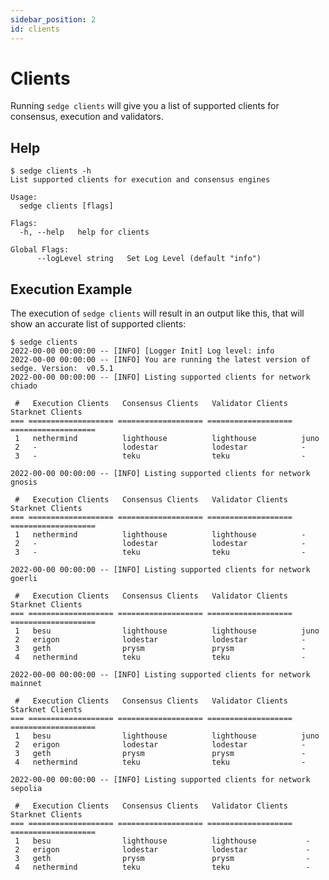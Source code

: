 ```yaml
---
sidebar_position: 2
id: clients
---
```


# Clients

Running `sedge clients` will give you a list of supported clients for consensus, execution and validators.

## Help

```
$ sedge clients -h
List supported clients for execution and consensus engines

Usage:
  sedge clients [flags]

Flags:
  -h, --help   help for clients

Global Flags:
      --logLevel string   Set Log Level (default "info")

```

## Execution Example

The execution of `sedge clients` will result in an output like this, that will show an accurate list of supported clients:

```
$ sedge clients
2022-00-00 00:00:00 -- [INFO] [Logger Init] Log level: info
2022-00-00 00:00:00 -- [INFO] You are running the latest version of sedge. Version:  v0.5.1
2022-00-00 00:00:00 -- [INFO] Listing supported clients for network chiado

 #   Execution Clients   Consensus Clients   Validator Clients   Starknet Clients
=== =================== =================== =================== ===================
 1   nethermind          lighthouse          lighthouse          juno
 2   -                   lodestar            lodestar            -
 3   -                   teku                teku                -

2022-00-00 00:00:00 -- [INFO] Listing supported clients for network gnosis

 #   Execution Clients   Consensus Clients   Validator Clients    Starknet Clients
=== =================== =================== =================== ===================
 1   nethermind          lighthouse          lighthouse          -
 2   -                   lodestar            lodestar            -
 3   -                   teku                teku                -

2022-00-00 00:00:00 -- [INFO] Listing supported clients for network goerli

 #   Execution Clients   Consensus Clients   Validator Clients   Starknet Clients
=== =================== =================== =================== ===================
 1   besu                lighthouse          lighthouse          juno
 2   erigon              lodestar            lodestar            -
 3   geth                prysm               prysm               -
 4   nethermind          teku                teku                -

2022-00-00 00:00:00 -- [INFO] Listing supported clients for network mainnet

 #   Execution Clients   Consensus Clients   Validator Clients   Starknet Clients
=== =================== =================== =================== ===================
 1   besu                lighthouse          lighthouse          juno
 2   erigon              lodestar            lodestar            -
 3   geth                prysm               prysm               -
 4   nethermind          teku                teku                -

2022-00-00 00:00:00 -- [INFO] Listing supported clients for network sepolia

 #   Execution Clients   Consensus Clients   Validator Clients   Starknet Clients
=== =================== =================== ===================  ===================
 1   besu                lighthouse          lighthouse           -
 2   erigon              lodestar            lodestar             -
 3   geth                prysm               prysm                -
 4   nethermind          teku                teku                 -
```